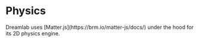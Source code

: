
# Physics

<Callout>
  Dreamlab uses [Matter.js](https://brm.io/matter-js/docs/) under the hood for
  its 2D physics engine.
</Callout>

